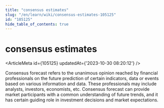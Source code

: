 ```yaml
---
title: "consensus estimates"
slug: "/en/learn/wiki/consensus-estimates-105125"
id: "105125"
hide_table_of_contents: true
---
```



# consensus estimates

<ArticleMeta id={105125} updatedAt={'2023-10-30 08:20:12'} />
<div className='border-solid border-b border-t-0 my-4 border-[var(--ifm-color-gray-300)]' />

Consensus forecast refers to the unanimous opinion reached by financial professionals on the future prediction of certain indicators, data or events based on various information and data. These professionals may include analysts, investors, economists, etc. Consensus forecast can provide market participants with a common understanding of future trends, and it has certain guiding role in investment decisions and market expectations.
